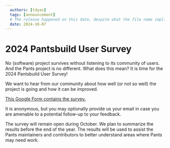 ```yaml
---
  authors: [tdyas]
  tags: [announcement]
  # The release happened on this date, despite what the file name implies (which is when this post was authored)
  date: 2024-10-07
---
```


# 2024 Pantsbuild User Survey

No (software) project survives without listening to its community of users. And the Pants project is no different. What does this mean? It is time for the 2024 Pantsbuild User Survey!

We want to hear from our community about how well (or not so well) the project is going and how it can be improved.

[This Google Form contains the survey.](https://forms.gle/eo7Y4DuxurjaMSZn6)

<!-- truncate -->

It is anonymous, but you may optionally provide us your email in case you are amenable to a potential follow-up to your feedback.

The survey will remain open during October. We plan to summarize the results before the end of the year. The results will be used to assist the Pants maintainers and contributors to better understand areas where Pants may need work.
